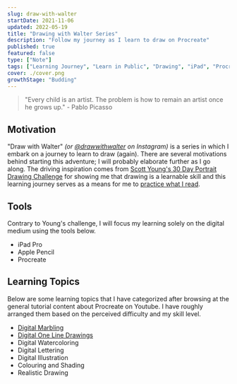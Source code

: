 ```yaml
---
slug: draw-with-walter
startDate: 2021-11-06
updated: 2022-05-19
title: "Drawing with Walter Series"
description: "Follow my journey as I learn to draw on Procreate"
published: true
featured: false
type: ["Note"]
tags: ["Learning Journey", "Learn in Public", "Drawing", "iPad", "Procreate"]
cover: ./cover.png
growthStage: "Budding"
---
```


<WIP />

<BasicImage
  src="https://res.cloudinary.com/wtkw/image/upload/v1652971552/waltertengcom/garden/draw-with-walter/cover_sm2bie.png"
  alt="cover"
/>

> "Every child is an artist. The problem is how to remain an artist once he grows up." - Pablo Picasso

## Motivation

"Draw with Walter" _(or [@drawwithwalter](https://www.instagram.com/drawwithwalter/) on Instagram)_ is a series in which I embark on a journey to learn to draw (again). There are several motivations behind starting this adventure; I will probably elaborate further as I go along. The driving inspiration comes from [Scott Young's 30 Day Portrait Drawing Challenge](https://www.scotthyoung.com/blog/myprojects/portrait-challenge/) for showing me that drawing is a learnable skill and this learning journey serves as a means for me to [practice what I read](/library/growth-mindset).

## Tools

Contrary to Young's challenge, I will focus my learning solely on the digital medium using the tools below.

- iPad Pro
- Apple Pencil
- Procreate

## Learning Topics

Below are some learning topics that I have categorized after browsing at the general tutorial content about Procreate on Youtube. I have roughly arranged them based on the perceived difficulty and my skill level.

- [Digital Marbling](/garden/digital-marbling)
- [Digital One Line Drawings](/garden/digital-one-line-drawings)
- Digital Watercoloring
- Digital Lettering
- Digital Illustration
- Colouring and Shading
- Realistic Drawing
